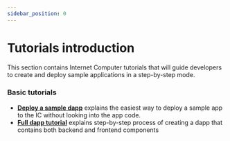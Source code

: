 ```yaml
---
sidebar_position: 0
---
```

# Tutorials introduction

This section contains Internet Computer tutorials that will guide developers to create and deploy sample applications in a step-by-step mode.

### Basic tutorials

- **[Deploy a sample dapp](./deploy_sample_app.md)** explains the easiest way to deploy a sample app to the IC without looking into the app code.
- **[Full dapp tutorial](./02_create_your_first_app/index.md)** explains step-by-step process of creating a dapp 
that contains both backend and frontend components
